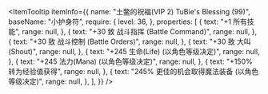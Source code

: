 
<ItemTooltip
  itemInfo={{
    name: "土鳖的祝福(VIP 2) TuBie's Blessing (99)",
    baseName: "小护身符",
    require: {
      level: 36,
    },
    properties: [
      {
        text: "+1 所有技能",
        range: null,
      },
      {
        text: "+30 致 战斗指挥 (Battle Command)",
        range: null,
      },
      {
        text: "+30 致 战斗控制 (Battle Orders)",
        range: null,
      },
      {
        text: "+30 致 大叫 (Shout)",
        range: null,
      },
      {
        text: "+245 生命(Life) (以角色等级决定)",
        range: null,
      },
      {
        text: "+245 法力(Mana) (以角色等级决定)",
        range: null,
      },
      {
        text: "+150% 转为经验值获得",
        range: null,
      },
      {
        text: "245% 更佳的机会取得魔法装备 (以角色等级决定)",
        range: null,
      },
    ],
  }}
/>
